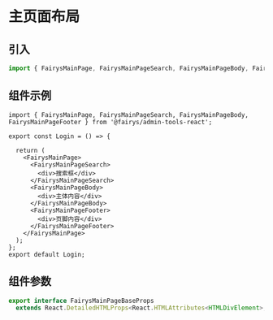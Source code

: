 # 主页面布局

## 引入

```ts
import { FairysMainPage, FairysMainPageSearch, FairysMainPageBody, FairysMainPageFooter } from '@fairys/admin-tools-react';
```

## 组件示例

```tsx preview
import { FairysMainPage, FairysMainPageSearch, FairysMainPageBody, FairysMainPageFooter } from '@fairys/admin-tools-react';

export const Login = () => {
 
  return (
    <FairysMainPage>
      <FairysMainPageSearch>
        <div>搜索框</div>
      </FairysMainPageSearch>
      <FairysMainPageBody>
        <div>主体内容</div>
      </FairysMainPageBody>
      <FairysMainPageFooter>
        <div>页脚内容</div>
      </FairysMainPageFooter>
    </FairysMainPage>
  );
};
export default Login;
```

## 组件参数

```ts
export interface FairysMainPageBaseProps
  extends React.DetailedHTMLProps<React.HTMLAttributes<HTMLDivElement>, HTMLDivElement> { }

```

